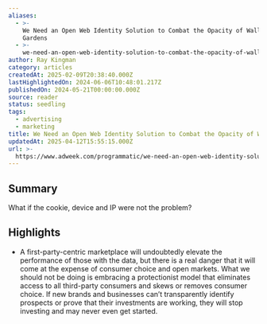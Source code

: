 ```yaml
---
aliases:
  - >-
    We Need an Open Web Identity Solution to Combat the Opacity of Walled
    Gardens
  - >-
    we-need-an-open-web-identity-solution-to-combat-the-opacity-of-walled-gardens
author: Ray Kingman
category: articles
createdAt: 2025-02-09T20:38:40.000Z
lastHighlightedOn: 2024-06-06T10:48:01.217Z
publishedOn: 2024-05-21T00:00:00.000Z
source: reader
status: seedling
tags:
  - advertising
  - marketing
title: We Need an Open Web Identity Solution to Combat the Opacity of Walled Gardens
updatedAt: 2025-04-12T15:55:15.000Z
url: >-
  https://www.adweek.com/programmatic/we-need-an-open-web-identity-solution-to-combat-the-opacity-of-walled-gardens/?utm_source=postup&utm_medium=email&utm_campaign=Adweek_Daily_Newsletter_240523054642&recip_id=2165214&lyt_id=2165214
---
```

## Summary

What if the cookie, device and IP were not the problem?

## Highlights

- A first-party-centric marketplace will undoubtedly elevate the performance of those with the data, but there is a real danger that it will come at the expense of consumer choice and open markets. What we should not be doing is embracing a protectionist model that eliminates access to all third-party consumers and skews or removes consumer choice. If new brands and businesses can’t transparently identify prospects or prove that their investments are working, they will stop investing and may never even get started.
